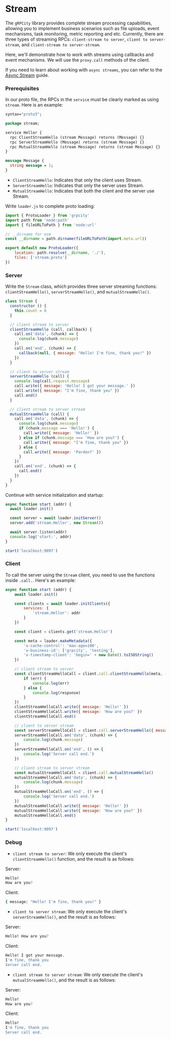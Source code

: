# Stream

The `gRPCity` library provides complete stream processing capabilities, allowing you to implement business scenarios such as file uploads, event mechanisms, task monitoring, metric reporting and etc.
Currently, there are three types of streaming RPCs: `client-stream to server`, `client to server-stream`, and `client-stream to server-stream`.

Here, we'll demonstrate how to work with streams using callbacks and event mechanisms. We will use the `proxy.call` methods of the client.

If you need to learn about working with `async streams`, you can refer to the [Async Stream](/en/docs/guide/async-stream) guide.

### Prerequisites

In our proto file, the RPCs in the `service` must be clearly marked as using `stream`. Here is an example:

```proto filename="stream.proto"
syntax="proto3";

package stream;

service Hellor {
  rpc ClientStreamHello (stream Message) returns (Message) {}
  rpc ServerStreamHello (Message) returns (stream Message) {}
  rpc MutualStreamHello (stream Message) returns (stream Message) {}
}

message Message {
  string message = 1;
}
```

- `ClientStreamHello`: Indicates that only the client uses Stream.
- `ServerStreamHello`: Indicates that only the server uses Stream.
- `MutualStreamHello`: Indicates that both the client and the server use Stream.

Write `loader.js` to complete proto loading:

```javascript filename="./loader.js"
import { ProtoLoader } from 'grpcity'
import path from 'node:path'
import { fileURLToPath } from 'node:url'

// __dirname for esm
const __dirname = path.dirname(fileURLToPath(import.meta.url))

export default new ProtoLoader({
    location: path.resolve(__dirname, './'),
    files: ['stream.proto']
})
```

### Server

Write the `Stream` class, which provides three server streaming functions: `clientStreamHello()`, `serverStreamHello()`, and `mutualStreamHello()`.

```javascript filename="./server.js"
class Stream {
  constructor () {
    this.count = 0
  }

  // client stream to server
  clientStreamHello (call, callback) {
    call.on('data', (chunk) => {
      console.log(chunk.message)
    })
    call.on('end', (chunk) => {
      callback(null, { message: "Hello! I'm fine, thank you!" })
    })
  }

  // client to server stream
  serverStreamHello (call) {
    console.log(call.request.message)
    call.write({ message: 'Hello! I got your message.' })
    call.write({ message: "I'm fine, thank you" })
    call.end()
  }

  // client stream to server stream
  mutualStreamHello (call) {
    call.on('data', (chunk) => {
      console.log(chunk.message)
      if (chunk.message === 'Hello!') {
        call.write({ message: 'Hello!' })
      } else if (chunk.message === 'How are you?') {
        call.write({ message: "I'm fine, thank you" })
      } else {
        call.write({ message: 'Pardon?' })
      }
    })
    call.on('end', (chunk) => {
      call.end()
    })
  }
}
```

Continue with service initialization and startup:

```javascript filename="./server.js"
async function start (addr) {
  await loader.init()

  const server = await loader.initServer()
  server.add('stream.Hellor', new Stream())

  await server.listen(addr)
  console.log('start:', addr)
}

start('localhost:9097')
```

### Client

To call the server using the `Stream` client, you need to use the functions inside `.call.`. Here's an example:

```javascript filename="./client.js"
async function start (addr) {
    await loader.init()

    const clients = await loader.initClients({
        services: {
            'stream.Hellor': addr
        }
    })

    const client = clients.get('stream.Hellor')

    const meta = loader.makeMetadata({
        'x-cache-control': 'max-age=100',
        'x-business-id': ['grpcity', 'testing'],
        'x-timestamp-client': 'begin=' + new Date().toISOString()
    })

    // client stream to server
    const clientStreamHelloCall = client.call.clientStreamHello(meta, (err, response) => {
        if (err) {
            console.log(err)
        } else {
            console.log(response)
        }
    })
    clientStreamHelloCall.write({ message: 'Hello!' })
    clientStreamHelloCall.write({ message: 'How are you?' })
    clientStreamHelloCall.end()

    // client to server stream
    const serverStreamHelloCall = client.call.serverStreamHello({ message: 'Hello! How are you?' })
    serverStreamHelloCall.on('data', (chunk) => {
        console.log(chunk.message)
    })
    serverStreamHelloCall.on('end', () => {
        console.log('Server call end.')
    })

    // client stream to server stream
    const mutualStreamHelloCall = client.call.mutualStreamHello()
    mutualStreamHelloCall.on('data', (chunk) => {
        console.log(chunk.message)
    })
    mutualStreamHelloCall.on('end', () => {
        console.log('Server call end.')
    })
    mutualStreamHelloCall.write({ message: 'Hello!' })
    mutualStreamHelloCall.write({ message: 'How are you?' })
    mutualStreamHelloCall.end()
}

start('localhost:9097')
```

### Debug

- `client stream to server`: We only execute the client's `clientStreamHello()` function, and the result is as follows:

Server:
```bash filename="Terminal"
Hello!
How are you?
```

Client:
```bash filename="Terminal"
{ message: "Hello! I'm fine, thank you!" }
```

- `client to server stream`: We only execute the client's `serverStreamHello()`, and the result is as follows:

Server:
```bash filename="Terminal"
Hello! How are you?
```

Client:
```bash filename="Terminal"
Hello! I got your message.
I'm fine, thank you
Server call end.
```

- `client stream to server stream`: We only execute the client's `mutualStreamHello()`, and the result is as follows:

Server:
```bash filename="Terminal"
Hello!
How are you?
```

Client:
```bash filename="Terminal"
Hello!
I'm fine, thank you
Server call end.
```
